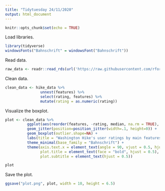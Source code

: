 ```yaml
---
title: "Tidytuesday 24/11/2020"
output: html_document
---
```


```r
knitr::opts_chunk$set(echo = TRUE)
```

Load libraries.

```r
library(tidyverse)
windowsFonts("Bahnschrift" = windowsFont("Bahnschrift"))
```


Read data.

```r
raw_data <- readr::read_rds(url('https://raw.githubusercontent.com/rfordatascience/tidytuesday/master/data/2020/2020-11-24/hike_data.rds'))
```

Clean data.

```r
clean_data <- hike_data %>% 
                unnest(features) %>% 
                select(rating, features) %>% 
                mutate(rating = as.numeric(rating))
```

Visualize the boxplot.

```r
plot <- clean_data %>%
          ggplot(aes(reorder(features, -rating, median, na.rm = TRUE), rating)) +
          geom_jitter(position=position_jitter(width=.1, height=0)) +
          geom_boxplot(outlier.shape=NA) +
          labs(title = "Washington Hike's user ratings by main features", subtitle = "Visiting a Waterfall is the surebet", caption = "@jantleon | Source: TidyX", x = "", y = "") +
          theme_minimal(base_family = "Bahnschrift") + 
          theme(axis.text.x = element_text(angle = 90, vjust = 0.5, hjust=1),
                plot.title = element_text(face = "bold", hjust = 0.5),
                plot.subtitle = element_text(hjust = 0.5))

plot
```

Save the plot.

```r
ggsave("plot.png", plot, width = 10, height = 6.5)
```
